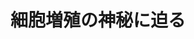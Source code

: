 ﻿---
title: "細胞増殖の神秘に迫る"
category: "生命理工学院"
vol: 70
interviewee: "喜多村・駒田"
url: ""
tags: []
pdf: "70-5-kitamira-komada.pdf"
career: ""
preface: "われわれ人間は、約 60 兆個もの細胞からなっ ている。生物が生きていくうえで、細胞増殖を行 うことは必須である。では、細胞増殖はどのよう にしてコントロールされているのだろうか。 喜多村研究室では、HGF という細胞増殖因子 と細胞増殖との関わりを研究している。また、細 胞の異常に関わる病の治療薬として、HGF に可 能性を見出し、HGF を医療分野で応用する研究 にも手を広げている。本稿では、HGF から始ま るシグナル伝達、HGF とが"
---
